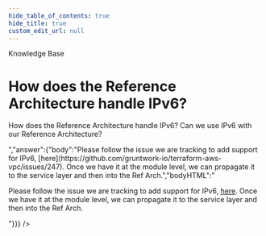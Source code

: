 ```yaml
---
hide_table_of_contents: true
hide_title: true
custom_edit_url: null
---
```



<head>
  <link rel="canonical" href="https://github.com/gruntwork-io/knowledge-base/discussions/119" />
</head>

<CenterLayout>
<span className="searchCategory">Knowledge Base</span>
<h1>How does the Reference Architecture handle IPv6?</h1>
<GitHub discussion={{"id":"D_kwDOF8slf84AObTd","number":119,"author":{"login":"marijakstrazdas"},"title":"How does the Reference Architecture handle IPv6?","body":"How does the Reference Architecture handle IPv6? Can we use IPv6 with our Reference Architecture? ","bodyHTML":"<p dir=\"auto\">How does the Reference Architecture handle IPv6? Can we use IPv6 with our Reference Architecture?</p>","answer":{"body":"Please follow the issue we are tracking to add support for IPv6, [here](https://github.com/gruntwork-io/terraform-aws-vpc/issues/247). Once we have it at the module level, we can propagate it to the service layer and then into the Ref Arch.","bodyHTML":"<p dir=\"auto\">Please follow the issue we are tracking to add support for IPv6, <a href=\"https://github.com/gruntwork-io/terraform-aws-vpc/issues/247\">here</a>. Once we have it at the module level, we can propagate it to the service layer and then into the Ref Arch.</p>"}}} />

</CenterLayout>
  

<!-- ##DOCS-SOURCER-START
{
  "sourcePlugin": "github-discussions",
  "hash": "54b60988615ce97bc22670ad8ed2a6dc"
}
##DOCS-SOURCER-END -->
